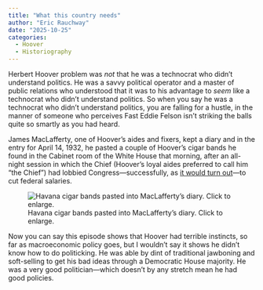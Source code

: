 ```yaml
---
title: "What this country needs"
author: "Eric Rauchway"
date: "2025-10-25"
categories:
  - Hoover
  - Historiography
---
```


Herbert Hoover problem was *not* that he was a technocrat who didn't understand politics. He was a savvy political operator and a master of public relations who understood that it was to his advantage to *seem* like a technocrat who didn't understand politics. So when you say he was a technocrat who didn't understand politics, you are falling for a hustle, in the manner of someone who perceives Fast Eddie Felson isn't striking the balls quite so smartly as you had heard.

James MacLafferty, one of Hoover's aides and fixers, kept a diary and in the entry for April 14, 1932, he pasted a couple of Hoover's cigar bands he found in the Cabinet room of the White House that morning, after an all-night session in which the Chief (Hoover's loyal aides preferred to call him "the Chief") had lobbied Congress---successfully, as [it would turn out](https://hoover.blogs.archives.gov/2020/07/29/the-economy-act-of-1932/)---to cut federal salaries. 

![Havana cigar bands pasted into MacLafferty's diary. Click to enlarge.](./cigar.png){.lightbox}

Now you can say this episode shows that Hoover had terrible instincts, so far as macroeconomic policy goes, but I wouldn't say it shows he didn't know how to do politicking. He was able by dint of traditional jawboning and soft-selling to get his bad ideas through a Democratic House majority. He was a very good politician---which doesn't by any stretch mean he had good policies.